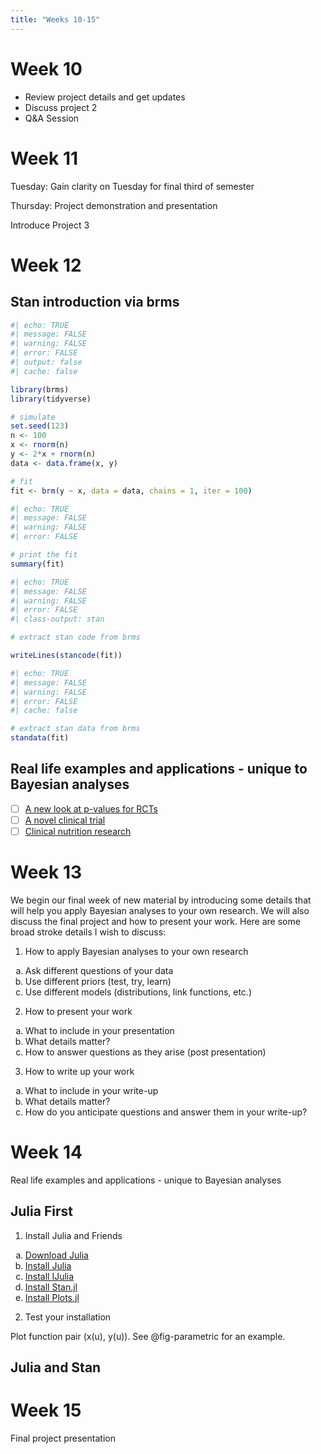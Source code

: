 ```yaml
---
title: "Weeks 10-15"
---
```


# Week 10

- Review project details and get updates
- Discuss project 2
- Q&A Session

# Week 11

Tuesday:  Gain clarity on Tuesday for final third of semester

Thursday:  Project demonstration and presentation

Introduce Project 3


# Week 12

## Stan introduction via brms

```r
#| echo: TRUE
#| message: FALSE
#| warning: FALSE
#| error: FALSE
#| output: false
#| cache: false

library(brms)
library(tidyverse)

# simulate
set.seed(123)
n <- 100
x <- rnorm(n)
y <- 2*x + rnorm(n)
data <- data.frame(x, y)

# fit
fit <- brm(y ~ x, data = data, chains = 1, iter = 100)

```

```r
#| echo: TRUE
#| message: FALSE
#| warning: FALSE
#| error: FALSE

# print the fit
summary(fit)
```


```r
#| echo: TRUE
#| message: FALSE
#| warning: FALSE
#| error: FALSE
#| class-output: stan

# extract stan code from brms

writeLines(stancode(fit))
```

```r
#| echo: TRUE
#| message: FALSE
#| warning: FALSE
#| error: FALSE
#| cache: false

# extract stan data from brms
standata(fit)
```


## Real life examples and applications - unique to Bayesian analyses

- [ ] [A new look at p-values for RCTs](http://www.stat.columbia.edu/~gelman/research/published/pval_RCTs_rev3.pdf)
- [ ] [A novel clinical trial](https://www.ncbi.nlm.nih.gov/pmc/articles/PMC7826635/)
- [ ] [Clinical nutrition research](https://pubmed.ncbi.nlm.nih.gov/37715007/)



# Week 13

We begin our final week of new material by introducing some details that will help you apply Bayesian analyses to your own research.  We will also discuss the final project and how to present your work.  Here are some broad stroke details I wish to discuss:

1.  How to apply Bayesian analyses to your own research
  a.  Ask different questions of your data
  b.  Use different priors (test, try, learn)
  c.  Use different models (distributions, link functions, etc.)
2.  How to present your work
  a.  What to include in your presentation
  b.  What details matter?
  c.  How to answer questions as they arise (post presentation)
3.  How to write up your work
  a.  What to include in your write-up
  b.  What details matter?
  c.  How do you anticipate questions and answer them in your write-up?


# Week 14

Real life examples and applications - unique to Bayesian analyses

## Julia First

1. Install Julia and Friends
  a. [Download Julia](https://julialang.org/downloads/)
  b. [Install Julia](https://julialang.org/downloads/platform/)
  c. [Install IJulia](https://quarto.org/docs/computations/julia.html#installation)
  d. [Install Stan.jl](https://github.com/StanJulia/Stan.jl)
  e. [Install Plots.jl](http://docs.juliaplots.org/latest/)
  
2.  Test your installation
  
Plot function pair (x(u), y(u)). 
See @fig-parametric for an example.
  

## Julia and Stan




# Week 15

Final project presentation
